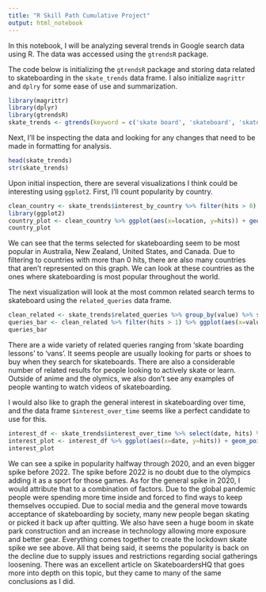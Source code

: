 ```yaml
---
title: "R Skill Path Cumulative Project"
output: html_notebook
---
```


In this notebook, I will be analyzing several trends in Google search data using R. The data was accessed using the `gtrendsR` package.

The code below is initializing the `gtrendsR` package and storing data related to skateboarding in the `skate_trends` data frame. I also initialize `magrittr` and `dplry` for some ease of use and summarization.

```r
library(magrittr)
library(dplyr)
library(gtrendsR)
skate_trends <- gtrends(keyword = c('skate board', 'skateboard', 'skate boarding', 'skateboarding'))
```

Next, I'll be inspecting the data and looking for any changes that need to be made in formatting for analysis.

```r
head(skate_trends)
str(skate_trends)
```

Upon initial inspection, there are several visualizations I think could be interesting using `ggplot2`. First, I'll count popularity by country.

```r
clean_country <- skate_trends$interest_by_country %>% filter(hits > 0)
library(ggplot2)
country_plot <- clean_country %>% ggplot(aes(x=location, y=hits)) + geom_col() + theme(axis.text.x = element_text(angle = 90, size = 5))
country_plot
```

We can see that the terms selected for skateboarding seem to be most popular in Australia, New Zealand, United States, and Canada. Due to filtering to countries with more than 0 hits, there are also many countries that aren't represented on this graph. We can look at these countries as the ones where skateboarding is most popular throughout the world.

The next visualization will look at the most common related search terms to skateboard using the `related_queries` data frame.

```r
clean_related <- skate_trends$related_queries %>% group_by(value) %>% summarise(hits = n())
queries_bar <- clean_related %>% filter(hits > 1) %>% ggplot(aes(x=value, y=hits)) + geom_col() + theme(axis.text.x = element_text(angle = 90, size = 5))
queries_bar
```

There are a wide variety of related queries ranging from 'skate boarding lessons' to 'vans'. It seems people are usually looking for parts or shoes to buy when they search for skateboards. There are also a considerable number of related results for people looking to actively skate or learn. Outside of anime and the olymics, we also don't see any examples of people wanting to watch videos of skateboarding.

I would also like to graph the general interest in skateboarding over time, and the data frame `$interest_over_time` seems like a perfect candidate to use for this.

```r
interest_df <- skate_trends$interest_over_time %>% select(date, hits) %>% mutate(hits = as.numeric(hits))
interest_plot <- interest_df %>% ggplot(aes(x=date, y=hits)) + geom_point()
interest_plot
```

We can see a spike in popularity halfway through 2020, and an even bigger spike before 2022. The spike before 2022 is no doubt due to the olympics adding it as a sport for those games. As for the general spike in 2020, I would attribute that to a combination of factors. Due to the global pandemic people were spending more time inside and forced to find ways to keep themselves occupied. Due to social media and the general move towards acceptance of skateboarding by society, many new people began skating or picked it back up after quitting. We also have seen a huge boom in skate park construction and an increase in technology allowing more exposure and better gear. Everything comes together to create the lockdown skate spike we see above. All that being said, it seems the popularity is back on the decline due to supply issues and restrictions regarding social gatherings loosening. There was an excellent article on SkateboardersHQ that goes more into depth on this topic, but they came to many of the same conclusions as I did.
